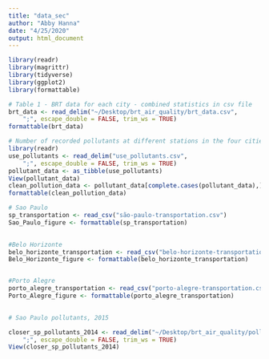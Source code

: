 ```yaml
---
title: "data_sec"
author: "Abby Hanna"
date: "4/25/2020"
output: html_document
---
```


```r
library(readr)
library(magrittr)
library(tidyverse)
library(ggplot2)
library(formattable)
```

```r
# Table 1 - BRT data for each city - combined statistics in csv file
brt_data <- read_delim("~/Desktop/brt_air_quality/brt_data.csv", 
    ";", escape_double = FALSE, trim_ws = TRUE)
formattable(brt_data)
```

```r
# Number of recorded pollutants at different stations in the four cities from 1995-2016
library(readr)
use_pollutants <- read_delim("use_pollutants.csv", 
    ";", escape_double = FALSE, trim_ws = TRUE)
pollutant_data <- as_tibble(use_pollutants)
View(pollutant_data)
clean_pollution_data <- pollutant_data[complete.cases(pollutant_data),]
formattable(clean_pollution_data)
```

```r
# Sao Paulo 
sp_transportation <- read_csv("são-paulo-transportation.csv")
Sao_Paulo_figure <- formattable(sp_transportation)

  
#Belo Horizonte
belo_horizonte_transportation <- read_csv("belo-horizonte-transportation.csv")
Belo_Horizonte_figure <- formattable(belo_horizonte_transportation)


#Porto Alegre
porto_alegre_transportation <- read_csv("porto-alegre-transportation.csv")
Porto_Alegre_figure <- formattable(porto_alegre_transportation)
  
```


```r

# Sao Paulo pollutants, 2015

closer_sp_pollutants_2014 <- read_delim("~/Desktop/brt_air_quality/pollutants/sao_paulo_2014_pollutants_csv.csv", 
    ";", escape_double = FALSE, trim_ws = TRUE)
View(closer_sp_pollutants_2014)

```

